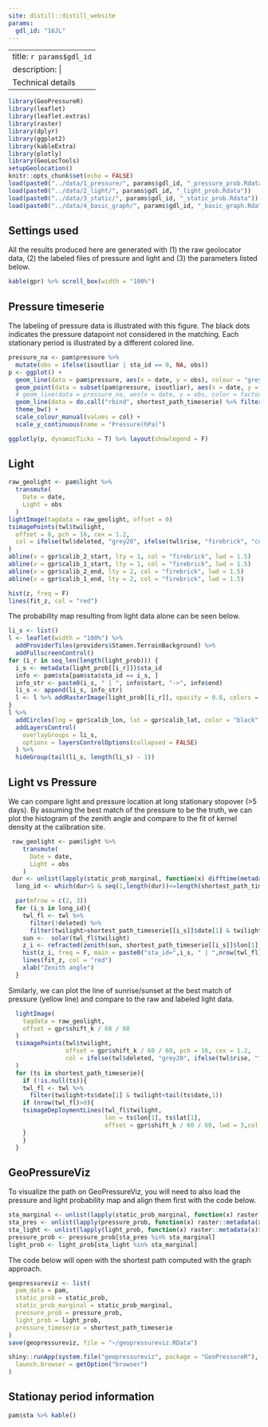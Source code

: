 ```yaml
---
site: distill::distill_website
params:
  gdl_id: "16JL"
---
```

---
title: `r params$gdl_id`
description: | 
  Technical details
---


```r
library(GeoPressureR)
library(leaflet)
library(leaflet.extras)
library(raster)
library(dplyr)
library(ggplot2)
library(kableExtra)
library(plotly)
library(GeoLocTools)
setupGeolocation()
knitr::opts_chunk$set(echo = FALSE)
load(paste0("../data/1_pressure/", params$gdl_id, "_pressure_prob.Rdata"))
load(paste0("../data/2_light/", params$gdl_id, "_light_prob.Rdata"))
load(paste0("../data/3_static/", params$gdl_id, "_static_prob.Rdata"))
load(paste0("../data/4_basic_graph/", params$gdl_id, "_basic_graph.Rdata"))
```

## Settings used

All the results produced here are generated with (1) the raw geolocator data, (2) the labeled files of pressure and light and (3) the parameters listed below.

```r
kable(gpr) %>% scroll_box(width = "100%")
```

## Pressure timeserie

The labeling of pressure data is illustrated with this figure. The black dots indicates the pressure datapoint not considered in the matching. Each stationary period is illustrated by a different colored line.

```r
pressure_na <- pam$pressure %>%
  mutate(obs = ifelse(isoutliar | sta_id == 0, NA, obs))
p <- ggplot() +
  geom_line(data = pam$pressure, aes(x = date, y = obs), colour = "grey") +
  geom_point(data = subset(pam$pressure, isoutliar), aes(x = date, y = obs), colour = "black") +
  # geom_line(data = pressure_na, aes(x = date, y = obs, color = factor(sta_id)), size = 0.5) +
  geom_line(data = do.call("rbind", shortest_path_timeserie) %>% filter(sta_id > 0), aes(x = date, y = pressure0, col = factor(sta_id))) +
  theme_bw() +
  scale_colour_manual(values = col) +
  scale_y_continuous(name = "Pressure(hPa)")

ggplotly(p, dynamicTicks = T) %>% layout(showlegend = F)
```

## Light

```r
raw_geolight <- pam$light %>%
  transmute(
    Date = date,
    Light = obs
  )
lightImage(tagdata = raw_geolight, offset = 0)
tsimagePoints(twl$twilight,
  offset = 0, pch = 16, cex = 1.2,
  col = ifelse(twl$deleted, "grey20", ifelse(twl$rise, "firebrick", "cornflowerblue"))
)
abline(v = gpr$calib_2_start, lty = 1, col = "firebrick", lwd = 1.5)
abline(v = gpr$calib_1_start, lty = 1, col = "firebrick", lwd = 1.5)
abline(v = gpr$calib_2_end, lty = 2, col = "firebrick", lwd = 1.5)
abline(v = gpr$calib_1_end, lty = 2, col = "firebrick", lwd = 1.5)
```

```r
hist(z, freq = F)
lines(fit_z, col = "red")
```

The probability map resulting from light data alone can be seen below.

```r
li_s <- list()
l <- leaflet(width = "100%") %>%
  addProviderTiles(providers$Stamen.TerrainBackground) %>%
  addFullscreenControl()
for (i_r in seq_len(length(light_prob))) {
  i_s <- metadata(light_prob[[i_r]])$sta_id
  info <- pam$sta[pam$sta$sta_id == i_s, ]
  info_str <- paste0(i_s, " | ", info$start, "->", info$end)
  li_s <- append(li_s, info_str)
  l <- l %>% addRasterImage(light_prob[[i_r]], opacity = 0.8, colors = "OrRd", group = info_str)
}
l %>%
  addCircles(lng = gpr$calib_lon, lat = gpr$calib_lat, color = "black", opacity = 1) %>%
  addLayersControl(
    overlayGroups = li_s,
    options = layersControlOptions(collapsed = FALSE)
  ) %>%
  hideGroup(tail(li_s, length(li_s) - 1))
```


## Light vs Pressure

We can compare light and pressure location at long stationary stopover (>5 days). By assuming the best match of the pressure to be the truth, we can plot the histogram of the zenith angle and compare to the fit of kernel density at the calibration site. 

```r
 raw_geolight <- pam$light %>%
    transmute(
      Date = date,
      Light = obs
    )
 dur <- unlist(lapply(static_prob_marginal, function(x) difftime(metadata(x)$temporal_extent[2],metadata(x)$temporal_extent[1], units = "days" )))
  long_id <- which(dur>5 & seq(1,length(dur))<=length(shortest_path_timeserie))

  par(mfrow = c(2, 3))
  for (i_s in long_id){
    twl_fl <- twl %>%
      filter(!deleted) %>%
      filter(twilight>shortest_path_timeserie[[i_s]]$date[1] & twilight<tail(shortest_path_timeserie[[i_s]]$date,1))
    sun <-  solar(twl_fl$twilight)
    z_i <- refracted(zenith(sun, shortest_path_timeserie[[i_s]]$lon[1], shortest_path_timeserie[[i_s]]$lat[1]))
    hist(z_i, freq = F, main = paste0("sta_id=",i_s, " | ",nrow(twl_fl),"twls"))
    lines(fit_z, col = "red")
    xlab("Zenith angle")
  }
```

Similarly, we can plot the line of sunrise/sunset at the best match of pressure (yellow line) and compare to the raw and labeled light data.

```r
  lightImage(
    tagdata = raw_geolight,
    offset = gpr$shift_k / 60 / 60
  )
  tsimagePoints(twl$twilight,
                offset = gpr$shift_k / 60 / 60, pch = 16, cex = 1.2,
                col = ifelse(twl$deleted, "grey20", ifelse(twl$rise, "firebrick", "cornflowerblue"))
  )
  for (ts in shortest_path_timeserie){
    if (!is.null(ts)){
    twl_fl <- twl %>%
      filter(twilight>ts$date[1] & twilight<tail(ts$date,1))
    if (nrow(twl_fl)>0){
    tsimageDeploymentLines(twl_fl$twilight,
                           lon = ts$lon[1], ts$lat[1],
                           offset = gpr$shift_k / 60 / 60, lwd = 3,col = adjustcolor("orange", alpha.f = 0.5))
    }
    }
  }
```

## GeoPressureViz

To visualize the path on GeoPressureViz, you will need to also load the pressure and light probability map and align them first with the code below. 

```r
sta_marginal <- unlist(lapply(static_prob_marginal, function(x) raster::metadata(x)$sta_id))
sta_pres <- unlist(lapply(pressure_prob, function(x) raster::metadata(x)$sta_id))
sta_light <- unlist(lapply(light_prob, function(x) raster::metadata(x)$sta_id))
pressure_prob <- pressure_prob[sta_pres %in% sta_marginal]
light_prob <- light_prob[sta_light %in% sta_marginal]
```

The code below will open with the shortest path computed with the graph approach.

```r
geopressureviz <- list(
  pam_data = pam,
  static_prob = static_prob,
  static_prob_marginal = static_prob_marginal,
  pressure_prob = pressure_prob,
  light_prob = light_prob,
  pressure_timeserie = shortest_path_timeserie
)
save(geopressureviz, file = "~/geopressureviz.RData")

shiny::runApp(system.file("geopressureviz", package = "GeoPressureR"),
  launch.browser = getOption("browser")
)
```


## Stationay period information

```r
pam$sta %>% kable()
```
